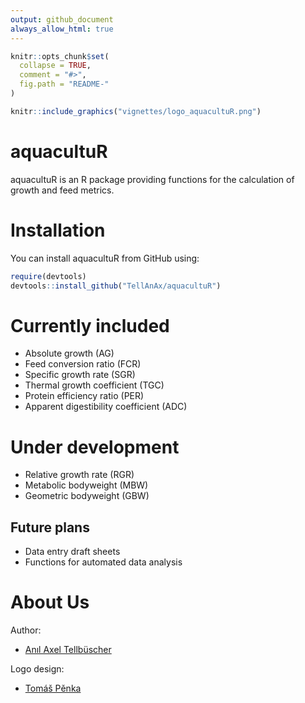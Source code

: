 ```yaml
---
output: github_document
always_allow_html: true
---
```


<!-- README.md is generated from README.Rmd. Please edit that file -->

```r
knitr::opts_chunk$set(
  collapse = TRUE,
  comment = "#>",
  fig.path = "README-"
)
```

```r
knitr::include_graphics("vignettes/logo_aquacultuR.png")
```



# aquacultuR
aquacultuR is an R package providing functions for the calculation of growth and feed metrics.



# Installation
You can install aquacultuR from GitHub using:

```r
require(devtools)
devtools::install_github("TellAnAx/aquacultuR")
```





# Currently included
- Absolute growth (AG)
- Feed conversion ratio (FCR)
- Specific growth rate (SGR)
- Thermal growth coefficient (TGC)
- Protein efficiency ratio (PER)
- Apparent digestibility coefficient (ADC)



# Under development
- Relative growth rate (RGR)
- Metabolic bodyweight (MBW)
- Geometric bodyweight (GBW)



## Future plans
- Data entry draft sheets
- Functions for automated data analysis





# About Us

Author:

-   [Anıl Axel Tellbüscher](https://anil.tellbuescher.online)


Logo design:

-   [Tomáš Pěnka](https://www.linkedin.com/in/tomáš-pěnka-a25866287/)

